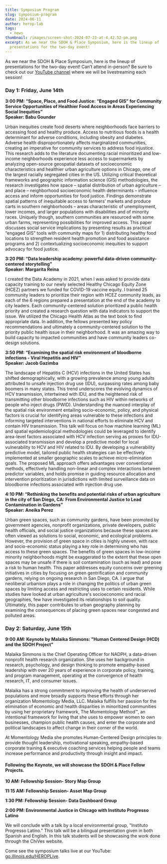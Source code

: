 ```yaml
---
title: Symposium Program
slug: symposium-program
date: 2024-06-11
author: herop-lab
tags:
  - news
thumbnail: /images/screen-shot-2024-07-23-at-4.42.52-pm.png
excerpt: As we near the SDOH & Place Symposium, here is the lineup of
  presentations for the two-day event!
---
```

As we near the SDOH & Place Symposium, here is the lineup of presentations for the two-day event! Can’t attend in-person? Be sure to check out our [YouTube channel](https://go.illinois.edu/HEROPLive) where we will be livestreaming each session! 

### Day 1: Friday, June 14th

**3:00 PM: “Space, Place, and Food Justice: “Engaged GIS” for Community Service Opportunities of Healthier Food Access in Areas Experiencing Social Inequities”**  \
**Speaker: Babu Gounder**

Urban inequities create food deserts where neighborhoods face barriers to accessing food and healthy produce. Access to nutritious foods is a health determinant for adverse conditions, including obesity and diabetes. Adverse health disproportionately affects marginalized communities, creating an imperative for community services to address food injustice. This research adds to the literature documenting racial minoritized and low-income neighborhoods experience less access to supermarkets by analyzing open-source geospatial datasets of socioeconomic characteristics and healthier urban agriculture options in Chicago, one of the largest racially segregated cities in the US. Utilizing critical theoretical frameworks and geographic information science (GIS) methodologies, the research investigates how space – spatial distribution of urban agriculture – and place – neighborhood socioeconomic health determinants – influence access and inform opportunities for food justice. Findings demonstrate spatial patterns of inequitable access to farmers’ markets and produce carts in southern neighborhoods – areas characteristic of unemployment, lower incomes, and larger populations with disabilities and of minority races. Uniquely though, southern communities are resourced with some urban farms, representing possibilities for improved access. This paper discusses social service implications by presenting results as practical “engaged GIS” tools with community maps for 1) distributing healthy food locations to strengthen resident health promotion and food assistance programs and 2) contextualizing socioeconomic inequities to support advocacy for food justice.

**3:20 PM: “Data leadership academy: powerful data-driven community-centered storytelling”** \
**Speaker: Margarita Reina**

I created the Data Academy in 2021, when I was asked to provide data capacity training to our newly selected Healthy Chicago Equity Zone (HCEZ) partners we funded for COVID-19 vaccine equity. I trained 25 community leaders to prioritize their region with HCEZ community leads, as each of the 6 regions prepared a presentation at the end of the academy to city leaders. Each community-centered solution prioritized a public health priority and created a research question with data indicators to support the issue. We utilized the Chicago Health Atlas as the text book to find appropriate data. In addition, the fellows presented key policy recommendations and ultimately a community-centered solution to the priority public health issue in their neighborhood. It was an amazing way to build capacity to impacted communities and have community leaders co-design solutions.

**3:50 PM: “Examining the spatial risk environment of bloodborne infections - Viral Hepatitis and HIV”** \
**Speaker: Jacob Gazimba** 

The landscape of Hepatitis C (HCV) infections in the United States has shifted demographically, with a growing prevalence among young adults attributed to unsafe injection drug use (IDU), surpassing rates among baby boomers in many states. This trend underscores the evolving dynamics of HCV transmission, intertwined with IDU, and the heightened risk of transmitting other bloodborne infections such as HIV within networks of people who inject drugs (PWID). Understanding the nuanced interplay of the spatial risk environment entailing socio-economic, policy, and physical factors is crucial for identifying areas vulnerable to these infections and informing targeted interventions in national efforts to eliminate HCV and contain HIV transmission. This talk will focus on how machine learning (ML) and spatial epidemiological methodologies could be leveraged to identify area-level factors associated with HCV infection serving as proxies for IDU-associated transmission and develop a predictive model for local vulnerability to HCV and HIV related to IDU. By developing a vulnerability predictive model, tailored public health strategies can be effectively implemented at smaller geographic scales to achieve micro-elimination goals. The proposed ML approach offers advantages over conventional methods, effectively handling non-linear and complex interactions between predictor variables, and holds promise in guiding resource allocation and intervention prioritization in jurisdictions with limited surveillance data on bloodborne infections associated with injection drug use.

**4:10 PM: “Rethinking the benefits and potential risks of urban agriculture in the city of San Diego, CA: From Environmental Justice to Lead Contamination in Gardens”** \
**Speaker: Aneika Perez**

Urban green spaces, such as community gardens, have been promoted by government agencies, nonprofit organizations, private developers, public health officials, and social justice organizations because these spaces are often viewed as solutions to social, economic, and ecological problems. However, the provision of green space in cities is highly uneven, with race and socio-economic status playing a key role in determining who has access to these green spaces. The benefits of green spaces in low-income minority neighborhoods might be exaggerated to the extent that these open spaces may be unsafe if there is soil contamination (such as lead) and pose a risk to human health. This paper addresses equity concerns over greening initiatives in cities by focusing on green gentrification and community gardens, relying on ongoing research in San Diego, CA. I argue that neoliberal urbanism plays a role in changing the politics of urban green spaces by limiting access and restricting uses to certain residents. While studies have looked at urban agriculture's socioeconomic and racial geographies, few have investigated its relationships to soil quality. Ultimately, this paper contributes to urban geography planning by examining the consequences of placing green spaces near congested and polluted areas.

### Day 2: Saturday, June 15th

**9:00 AM: Keynote by Malaika Simmons: "Human Centered Design (HCD) and the SDOH Project"**

Malaika Simmons is the Chief Operating Officer for NADPH, a data-driven nonprofit health research organization. She uses her background in research, psychology, and design thinking to promote empathy-based leadership with over 20 years of experience in corporate policy, training, and program management, operating at the convergence of health research, IT, and consumer issues.

Malaika has a strong commitment to improving the health of underserved populations and more broadly supports these efforts through her organization Momentology Media, LLC. Malaika fulfills her passion for the elimination of economic and health disparities in minoritized communities by using her proprietary framework, The Momentology Method™, an intentional framework for living that she uses to empower women to own businesses, champion public health causes, and enter the corporate and political landscapes to affect change in their corner of the world.

At Momentology Media she promotes Human-Centered Design principles to provide thought leadership, motivational speaking, empathy-based corporate training & executive coaching services helping people and teams increase performance and productivity through insight and impact.

#### Following the Keynote, we will showcase the SDOH & Place Fellow Projects.

**10 AM: Fellowship Session- Story Map Group**

**11:15 AM: Fellowship Session- Asset Map Group** 

**1:30 PM: Fellowship Session- Data Dashboard Group**

**2:00 PM: Environmental Justice in Chicago with Instituto Progresso Latino**

We will conclude with a talk by a local environmental group, "Instituto Progresso Latino." This talk will be a bilingual presentation given in both Spanish and English. In this talk students will be showcasing the work done through the ChiVes website. 

Come see the symposium talks live at our YouTube: [go.illinois.edu/HEROPLive](https://go.illinois.edu/HEROPLive).
